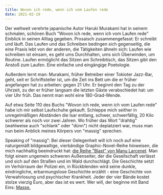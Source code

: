 ```yaml
---
title: Wovon ich rede, wenn ich vom Laufen rede
date: 2021-02-19
---
```

Der weltweit verehrte japanische Autor Haruki Murakami hat in seinem schmalen, schönen Buch "Wovon ich rede, wenn ich vom Laufen rede" Einblick in seinen Alltag gegeben. Prosaisch zusammengefasst: Er schreibt und läuft. Das Laufen und das Schreiben bedingen sich gegenseitig, die eine Praxis lebt von der anderen, die Tätigkeiten ähneln sich: Laufen wie schreiben ist einsam, es geht ums Durchhalten, ums sich Überwinden, um Routine. Laufen ermöglicht das Sitzen am Schreibtisch, das Sitzen gibt den Anstoß zum Laufen. Eine einfache und eingängige Poetologie. 

Außerdem lernt man: Murakami, früher Betreiber einer Tokioter Jazz-Bar, geht, seit er Schriftsteller ist, um die Zeit ins Bett um die er früher angefangen hat zu arbeiten: gegen 21 Uhr. Er beginnt den Tag zu der Uhrzeit, zu der er früher langsam die letzten Gäste verabschiedet hat: um vier Uhr früh. Das nennt man wohl eine 180-Grad-Wende.

Auf etwa Seite 110 des Buchs "Wovon ich rede, wenn ich vom Laufen rede" habe ich mir selbst Laufschuhe gekauft. Schleppe mich seither in unregelmäßigen Abständen die Isar entlang, schwer, schwerfällig, 20 Kilo schwerer als noch vor zwei Jahren. Wo früher das Wort "drahtig" (wahlweise auch "schlank" oder "dünn") nicht deplatziert war, muss man nun beim Anblick meines Körpers von "massig" sprechen. 

Speaking of "massig": Bei dieser Gelegenheit will ich noch auf eine naturgemäß bildgewaltige, vierbändige Graphic-Novel-Reihe hinweisen, die mich nachhaltig beeindruckt hat: [die Reihe "Blast" von Manu Larcenet](https://www.tagesspiegel.de/kultur/comics/blast-von-manu-larcenet-kaltes-blut/12008930.html). Man folgt einem ungemein schweren Außenseiter, der die Gesellschaft verlässt und sich auf den Straßen und im Wald durchschlägt. Die Geschichte setzt im Verhörraum der Polizei ein, in Rückblenden wird seine dunkle, eindringliche, erbarmungslose Geschichte erzählt - eine Geschichte von Verwahrlosung und psychischer Krankheit. Jeder der vier Bände kostet stolze vierzig Euro, aber das ist es wert. Wer will, der beginne mit Band Eins: [Masse.](https://www.reprodukt.com/Produkt/blast/blast-1-masse/)